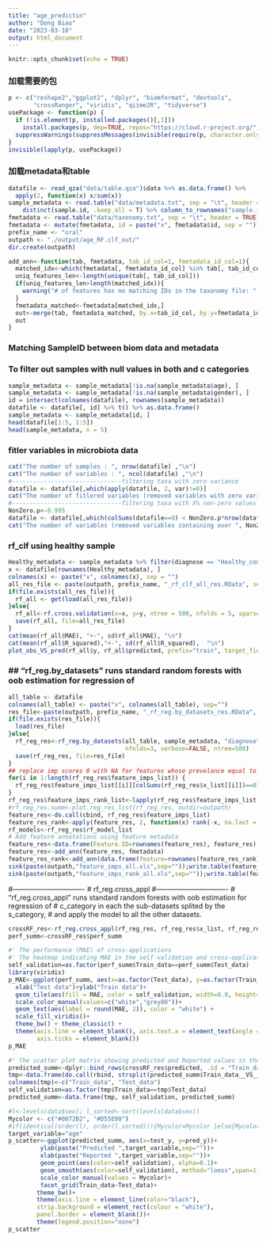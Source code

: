 ```yaml
---
title: "age_predictin"
author: "Dong Biao"
date: "2023-03-18"
output: html_document
---
```


```r
knitr::opts_chunk$set(echo = TRUE)
```

### 加载需要的包
```r
p <- c("reshape2","ggplot2", "dplyr", "biomformat", "devtools", 
       "crossRanger", "viridis", "qiime2R", "tidyverse")
usePackage <- function(p) {
  if (!is.element(p, installed.packages()[,1]))
    install.packages(p, dep=TRUE, repos="https://cloud.r-project.org/")
  suppressWarnings(suppressMessages(invisible(require(p, character.only=TRUE))))
}
invisible(lapply(p, usePackage))
```

### 加载metadata和table
```r
datafile <- read_qza("data/table.qza")$data %>% as.data.frame() %>%
  apply(2, function(x) x/sum(x))
sample_metadata <- read.table("data/metadata.txt", sep = "\t", header = TRUE) %>%
    distinct(sample.id, .keep_all = T) %>% column_to_rownames("sample.id")
fmetadata <- read.table("data/taxonomy.txt", sep = "\t", header = TRUE)
fmetadata <- mutate(fmetadata, id = paste("x", fmetadata$id, sep = ""))
prefix_name <- "oral"
outpath <- "./output/age_RF.clf_out/"
dir.create(outpath)
```


```r
add_ann<-function(tab, fmetadata, tab_id_col=1, fmetadata_id_col=1){
  matched_idx<-which(fmetadata[, fmetadata_id_col] %in% tab[, tab_id_col])
  uniq_features_len<-length(unique(tab[, tab_id_col]))
  if(uniq_features_len>length(matched_idx)){
    warning("# of features has no matching IDs in the taxonomy file: ", uniq_features_len-length(matched_idx), "\n")
  }
  fmetadata_matched<-fmetadata[matched_idx,]
  out<-merge(tab, fmetadata_matched, by.x=tab_id_col, by.y=fmetadata_id_col)
  out
}
```

### Matching SampleID between biom data and metadata
### To filter out samples with null values in both  and c categories
```r
sample_metadata <- sample_metadata[!is.na(sample_metadata$age), ]
sample_metadata <- sample_metadata[!is.na(sample_metadata$gender), ]
id = intersect(colnames(datafile), rownames(sample_metadata))
datafile <- datafile[, id] %>% t() %>% as.data.frame()
sample_metadata <- sample_metadata[id, ]
head(datafile[1:5, 1:5])
head(sample_metadata, n = 5)
```

### fitler variables in microbiota data
```r
cat("The number of samples : ", nrow(datafile) ,"\n")
cat("The number of variables : ", ncol(datafile) ,"\n")
#-------------------------------filtering taxa with zero variance
datafile <- datafile[,which(apply(datafile, 2, var)!=0)]
cat("The number of fitlered variables (removed variables with zero variance) : ", ncol(datafile) ,"\n")
#-------------------------------filtering taxa with X% non-zero values
NonZero.p<-0.995
datafile <- datafile[,which(colSums(datafile==0) < NonZero.p*nrow(datafile))]
cat("The number of variables (removed variables containing over ", NonZero.p," zero) in training data: ", ncol(datafile) ,"\n")
```

### rf_clf using healthy sample
```r
Healthy_metadata <- sample_metadata %>% filter(diagnose == "Healthy_control")
x <- datafile[rownames(Healthy_metadata), ]
colnames(x) <- paste("x", colnames(x), sep = "")
all_res_file <- paste(outpath, prefix_name, "_rf_clf_all_res.RData", sep="")
if(file.exists(all_res_file)){
  rf_all <- get(load(all_res_file))
}else{
  rf_all<-rf.cross.validation(x=x, y=y, ntree = 500, nfolds = 5, sparse=TRUE)
  save(rf_all, file=all_res_file)
}
cat(mean(rf_all$MAE), "+-", sd(rf_all$MAE), "\n")
cat(mean(rf_all$R_squared),"+-", sd(rf_all$R_squared),  "\n")
plot_obs_VS_pred(rf_all$y, rf_all$predicted, prefix="train", target_field="age", span=1, outdir = outpath)
```

### ## "rf_reg.by_datasets" runs standard random forests with oob estimation for regression of
```r
all_table <- datafile
colnames(all_table) <- paste("x", colnames(all_table), sep="")
res_file<-paste(outpath, prefix_name, "_rf_reg.by_datasets_res.RData", sep="")
if(file.exists(res_file)){
  load(res_file)
}else{
  rf_reg_res<-rf_reg.by_datasets(all_table, sample_metadata, "diagnose", "age",
                                 nfolds=3, verbose=FALSE, ntree=500)
  save(rf_reg_res, file=res_file)
}
## replace imp scores 0 with NA for features whose prevelance equal to 0
for(i in 1:length(rf_reg_res$feature_imps_list)) {
  rf_reg_res$feature_imps_list[[i]][colSums(rf_reg_res$x_list[[i]])==0]<-NA
}
rf_reg_res$feature_imps_rank_list<-lapply(rf_reg_res$feature_imps_list, function(i) rank(-i, na.last = "keep"))
#rf_reg_res.summ<-plot.reg_res_list(rf_reg_res, outdir=outpath)
feature_res<-do.call(cbind, rf_reg_res$feature_imps_list)
feature_res_rank<-apply(feature_res, 2, function(x) rank(-x, na.last = "keep"))
rf_models<-rf_reg_res$rf_model_list
# Add feature annotations using feature metadata
feature_res<-data.frame(Feature.ID=rownames(feature_res), feature_res)
feature_res<-add_ann(feature_res, fmetadata)
feature_res_rank<-add_ann(data.frame(feature=rownames(feature_res_rank), feature_res_rank), fmetadata)
sink(paste(outpath,"feature_imps_all.xls",sep=""));write.table(feature_res,quote=FALSE,sep="\t", row.names = F);sink()
sink(paste(outpath,"feature_imps_rank_all.xls",sep=""));write.table(feature_res_rank,quote=FALSE,sep="\t", row.names = F);sink()

```


#-------------------------------
# rf_reg.cross_appl
#-------------------------------
# "rf_reg.cross_appl" runs standard random forests with oob estimation for regression of
# c_category in each the sub-datasets splited by the s_category,
# and apply the model to all the other datasets.
```r
crossRF_res<-rf_reg.cross_appl(rf_reg_res, rf_reg_res$x_list, rf_reg_res$y_list)
perf_summ<-crossRF_res$perf_summ

#' The performance (MAE) of cross-applications
#' The heatmap indicating MAE in the self-validation and cross-applications
self_validation=as.factor(perf_summ$Train_data==perf_summ$Test_data)
library(viridis)
p_MAE<-ggplot(perf_summ, aes(x=as.factor(Test_data), y=as.factor(Train_data), z=MAE)) +
  xlab("Test data")+ylab("Train data")+
  geom_tile(aes(fill = MAE, color = self_validation, width=0.9, height=0.9), size=1) + #
  scale_color_manual(values=c("white","grey80"))+
  geom_text(aes(label = round(MAE, 2)), color = "white") +
  scale_fill_viridis()+
  theme_bw() + theme_classic() +
  theme(axis.line = element_blank(), axis.text.x = element_text(angle = 90),
        axis.ticks = element_blank())
p_MAE

```

```r
#' The scatter plot matrix showing predicted and Reported values in the self-validation and cross-applications
predicted_summ<-dplyr::bind_rows(crossRF_res$predicted, .id = "Train_data__VS__test_data")
tmp<-data.frame(do.call(rbind, strsplit(predicted_summ$Train_data__VS__test_data, "__VS__")))
colnames(tmp)<-c("Train_data", "Test_data")
self_validation=as.factor(tmp$Train_data==tmp$Test_data)
predicted_summ<-data.frame(tmp, self_validation, predicted_summ)

#l<-levels(data$sex); l_sorted<-sort(levels(data$sex))
Mycolor <- c("#0072B2", "#D55E00")
#if(identical(order(l), order(l_sorted))){Mycolor=Mycolor }else{Mycolor=rev(Mycolor)}
target_variable="age"
p_scatter<-ggplot(predicted_summ, aes(x=test_y, y=pred_y))+
         ylab(paste("Predicted ",target_variable,sep=""))+
         xlab(paste("Reported ",target_variable,sep=""))+
         geom_point(aes(color=self_validation), alpha=0.1)+
         geom_smooth(aes(color=self_validation), method="loess",span=1)+
         scale_color_manual(values = Mycolor)+
         facet_grid(Train_data~Test_data)+
        theme_bw()+
        theme(axis.line = element_line(color="black"),
        strip.background = element_rect(colour = "white"),
        panel.border = element_blank())+
        theme(legend.position="none")
p_scatter
```

